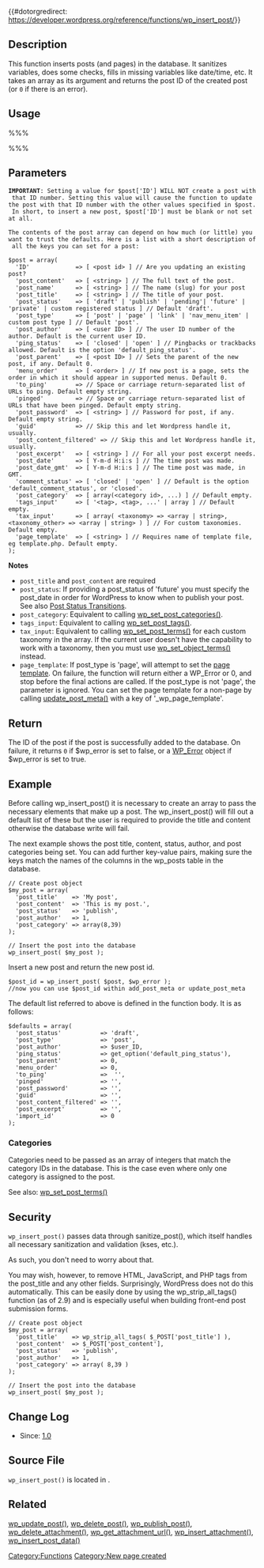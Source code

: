 {{#dotorgredirect: https://developer.wordpress.org/reference/functions/wp_insert_post/}}

{{Languages|
{{en|Function_Reference/wp_insert_post}}
{{ru|Справочник по функциям/wp insert post}}
{{ja|関数リファレンス/wp insert post}}
{{tr|Fonksiyon Listesi/wp insert post}}
{{zh-cn|函数参考/wp_insert_post}}
}}
==Description==
This function inserts posts (and pages) in the database. It sanitizes variables, does some checks, fills in missing variables like date/time, etc. It takes an array as its argument and returns the post ID of the created post (or <tt>0</tt> if there is an error).

== Usage ==

%%% <?php wp_insert_post( $post, $wp_error ); ?> %%%

==Parameters==
{{Parameter|$post|array|An array representing the elements that make up a post. There is a one-to-one relationship between these elements and the names of columns in the wp_posts table in the database.}}

 '''IMPORTANT''': Setting a value for $post['ID'] WILL NOT create a post with that ID number. Setting this value will cause the function to update the post with that ID number with the other values specified in $post. In short, to insert a new post, $post['ID'] must be blank or not set at all. 

 The contents of the post array can depend on how much (or little) you want to trust the defaults. Here is a list with a short description of all the keys you can set for a post:

<pre>
$post = array(
  'ID'             => [ <post id> ] // Are you updating an existing post?
  'post_content'   => [ <string> ] // The full text of the post.
  'post_name'      => [ <string> ] // The name (slug) for your post
  'post_title'     => [ <string> ] // The title of your post.
  'post_status'    => [ 'draft' | 'publish' | 'pending'| 'future' | 'private' | custom registered status ] // Default 'draft'.
  'post_type'      => [ 'post' | 'page' | 'link' | 'nav_menu_item' | custom post type ] // Default 'post'.
  'post_author'    => [ <user ID> ] // The user ID number of the author. Default is the current user ID.
  'ping_status'    => [ 'closed' | 'open' ] // Pingbacks or trackbacks allowed. Default is the option 'default_ping_status'.
  'post_parent'    => [ <post ID> ] // Sets the parent of the new post, if any. Default 0.
  'menu_order'     => [ <order> ] // If new post is a page, sets the order in which it should appear in supported menus. Default 0.
  'to_ping'        => // Space or carriage return-separated list of URLs to ping. Default empty string.
  'pinged'         => // Space or carriage return-separated list of URLs that have been pinged. Default empty string.
  'post_password'  => [ <string> ] // Password for post, if any. Default empty string.
  'guid'           => // Skip this and let Wordpress handle it, usually.
  'post_content_filtered' => // Skip this and let Wordpress handle it, usually.
  'post_excerpt'   => [ <string> ] // For all your post excerpt needs.
  'post_date'      => [ Y-m-d H:i:s ] // The time post was made.
  'post_date_gmt'  => [ Y-m-d H:i:s ] // The time post was made, in GMT.
  'comment_status' => [ 'closed' | 'open' ] // Default is the option 'default_comment_status', or 'closed'.
  'post_category'  => [ array(<category id>, ...) ] // Default empty.
  'tags_input'     => [ '<tag>, <tag>, ...' | array ] // Default empty.
  'tax_input'      => [ array( <taxonomy> => <array | string>, <taxonomy_other> => <array | string> ) ] // For custom taxonomies. Default empty.
  'page_template'  => [ <string> ] // Requires name of template file, eg template.php. Default empty.
);  
</pre>

'''Notes'''
* <tt>post_title</tt> and <tt>post_content</tt> are required
* <tt>post_status</tt>: If providing a post_status of 'future' you must specify the post_date in order for WordPress to know when to publish your post. See also [[Post Status Transitions]].
* <tt>post_category</tt>: Equivalent to calling [[Function Reference/wp_set_post_categories|wp_set_post_categories()]].
* <tt>tags_input</tt>: Equivalent to calling [[Function Reference/wp_set_post_tags|wp_set_post_tags()]].
* <tt>tax_input</tt>: Equivalent to calling [[Function Reference/wp_set_post_terms|wp_set_post_terms()]] for each custom taxonomy in the array. If the current user doesn't have the capability to work with a taxonomy, then you must use [[Function Reference/wp_set_object_terms|wp_set_object_terms()]] instead.
* <tt>page_template</tt>: If post_type is 'page', will attempt to set the [[Page_Templates|page template]]. On failure, the function will return either a WP_Error or 0, and stop before the final actions are called. If the post_type is not 'page', the parameter is ignored.  You can set the page template for a non-page by calling [[Function Reference/update_post_meta|update_post_meta()]] with a key of '_wp_page_template'.

{{Parameter|$wp_error|bool|Allow return of [[Class Reference/WP_Error|WP_Error]] object on failure|optional|false}}

==Return==
The ID of the post if the post is successfully added to the database. On failure, it returns <tt>0</tt> if $wp_error is set to false, or a [[Class Reference/WP_Error|WP_Error]] object if $wp_error is set to true.

==Example==
Before calling wp_insert_post() it is necessary to create an array to pass the necessary elements that make up a post. The wp_insert_post() will fill out a default list of these but the user is required to provide the title and content otherwise the database write will fail.

The next example shows the post title, content, status, author, and post categories being set.  You can add further key-value pairs, making sure the keys match the names of the columns in the wp_posts table in the database.
<pre>
// Create post object
$my_post = array(
  'post_title'    => 'My post',
  'post_content'  => 'This is my post.',
  'post_status'   => 'publish',
  'post_author'   => 1,
  'post_category' => array(8,39)
);

// Insert the post into the database
wp_insert_post( $my_post );
</pre>

Insert a new post and return the new post id.
<pre>
$post_id = wp_insert_post( $post, $wp_error );
//now you can use $post_id within add_post_meta or update_post_meta
</pre>

The default list referred to above is defined in the function body. It is as follows:
<pre>
$defaults = array(
  'post_status'           => 'draft', 
  'post_type'             => 'post',
  'post_author'           => $user_ID,
  'ping_status'           => get_option('default_ping_status'), 
  'post_parent'           => 0,
  'menu_order'            => 0,
  'to_ping'               =>  '',
  'pinged'                => '',
  'post_password'         => '',
  'guid'                  => '',
  'post_content_filtered' => '',
  'post_excerpt'          => '',
  'import_id'             => 0
);
</pre>

===Categories===
Categories need to be passed as an array of integers that match the category IDs in the database. This is the case even where only one category is assigned to the post.

See also: [[Function_Reference/wp_set_post_terms|wp_set_post_terms()]]

==Security==

<tt>wp_insert_post()</tt> passes data through sanitize_post(), which itself handles all necessary sanitization and validation (kses, etc.).

As such, you don't need to worry about that.

You may wish, however, to remove HTML, JavaScript, and PHP tags from the post_title and any other fields. Surprisingly, WordPress does not do this automatically. This can be easily done by using the wp_strip_all_tags() function (as of 2.9) and is especially useful when building front-end post submission forms.

<pre>
// Create post object
$my_post = array(
  'post_title'    => wp_strip_all_tags( $_POST['post_title'] ),
  'post_content'  => $_POST['post_content'],
  'post_status'   => 'publish',
  'post_author'   => 1,
  'post_category' => array( 8,39 )
);

// Insert the post into the database
wp_insert_post( $my_post );
</pre>
==Change Log==
* Since: [[Version 1.0|1.0]]

== Source File ==
<!-- Need links to current source code files -->
<tt>wp_insert_post()</tt> is located in {{Trac|wp-includes/post.php}}.

==Related==
[[Function Reference/wp update post|wp_update_post()]], 
[[Function Reference/wp delete post|wp_delete_post()]], 
[[Function Reference/wp publish post|wp_publish_post()]], 
[[Function Reference/wp delete attachment|wp_delete_attachment()]],
[[Function Reference/wp get attachment url|wp_get_attachment_url()]],
[[Function Reference/wp insert attachment|wp_insert_attachment()]],
[[Plugin API/Filter Reference/wp insert post data|wp_insert_post_data()]]

{{Tag Footer}}
{{Copyedit}}

[[Category:Functions]]
[[Category:New page created]]
